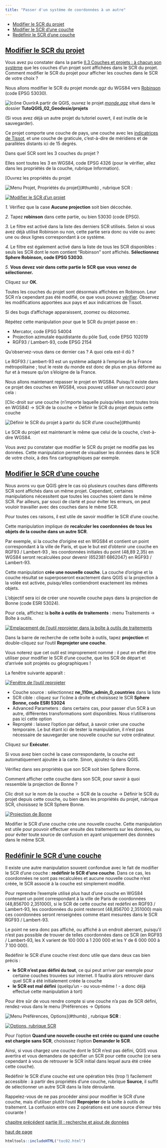 ```yaml
---
title: "Passer d'un système de coordonnées à un autre"
---
```


::: {.row}

::: {.content .col-xs-12 .col-sm-8 .col-md-9}

* [Modifier le SCR du projet](#II41)
* [Modifier le SCR d'une couche](#II42)
* [Redéfinir le SCR d'une couche](#II43)

## [Modifier le SCR du projet](#II41) {#II41}

Vous avez pu constater dans la partie [II.3 Couches et projets : à chacun son système](02_03_couches_projets.html) que les couches d'un projet sont affichées dans le SCR du projet. Comment modifier le SCR du projet pour afficher les couches dans le SCR de votre choix ?

Nous allons modifier le SCR du projet *monde.qgz* du WGS84 vers [Robinson](http://fr.wikipedia.org/wiki/Projection_de_Robinson) (code EPSG 53030).

![Icône Ouvrir](illustrations/tous/1_4_ouvrir_projet_icone.png)A partir de QGIS, ouvrez le projet *[monde.qgz](donnees/TutoQGIS_02_Geodesie.zip)* situé dans le dossier **TutoQGIS\_02\_Geodesie/projets**

(Si vous avez déjà un autre projet du tutoriel ouvert, il est inutile de le sauvegarder).

Ce projet comporte une couche de pays, une couche avec les [indicatrices de Tissot](02_02_coord.html#II22c), et une couche de graticule, c'est-à-dire de méridiens et de parallèles distants ici de 15 degrés.

Dans quel SCR sont les 3 couches du projet ?

Elles sont toutes les 3 en WGS84, code EPSG 4326 (pour le vérifier, allez dans les propriétés de la couche, rubrique Information).

[Ouvrez les propriétés du projet

![Menu Projet, Propriétés du projet](illustrations/tous/2_3_proprietes_projet_menu.png)](#thumb)
 , rubrique SCR :

[![Modifier le SCR d'un projet](illustrations/tous/2_4_modif_scr_projet.png)](illustrations/tous/2_4_modif_scr_projet.png)

*1.* Vérifiez que la case **Aucune projection** soit bien décochée.

*2.* Tapez **robinson** dans cette partie, ou bien 53030 (code EPSG).

*3.* Le filtre est activé dans la liste des derniers SCR utilisés. Selon si vous avez déjà utilisé Robinson ou non, cette partie sera donc ou vide ou avec une ou deux lignes correspondant à ce système.

*4.* Le filtre est également activé dans la liste de tous les SCR disponibles : seuls les SCR dont le nom contient "Robinson" sont affichés. **Sélectionnez Sphere Robinson, code EPSG 53030**.

*5.* **Vous devez voir dans cette partie le SCR que vous venez de sélectionner.**

Cliquez sur **OK**.

Toutes les couches du projet sont désormais affichées en Robinson. Leur SCR n'a cependant pas été modifié, ce que vous pouvez [vérifier](02_03_couches_projets.html#II32). Observez les modifications apportées aux pays et aux indicatrices de Tissot.

Si des bugs d'affichage apparaissent, zoomez ou dézoomez.

Répétez cette manipulation pour que le SCR du projet passe en :

* Mercator, code EPSG 54004
* Projection azimutale équidistante du pôle Sud, code EPSG 102019
* RGF93 / Lambert-93, code EPSG 2154

Qu'observez-vous dans ce dernier cas ? A quoi cela est-il dû ?

Le RGF93 / Lambert-93 est un système adapté à l'emprise de la France métropolitaine ; tout le reste du monde est donc de plus en plus déformé au fur et à mesure qu'on s'éloigne de la France.

Nous allons maintenant repasser le projet en WGS84. Puisqu'il existe dans ce projet des couches en WGS84, vous pouvez utiliser un raccourci pour cela :

[Clic-droit sur une couche (n'importe laquelle puisqu'elles sont toutes trois en WGS84) → SCR de la couche → Définir le SCR du projet depuis cette couche

![Définir le SCR du projet à partir du SCR d'une couche](illustrations/tous/2_4_def_scr_projet_couche.png)](#thumb)

Le SCR du projet est maintenant le même que celui de la couche, c'est-à-dire WGS84.

Vous avez pu constater que modifier le SCR du projet ne modifie pas les données. Cette manipulation permet de visualiser les données dans le SCR de votre choix, à des fins cartographiques par exemple.

## [Modifier le SCR d'une couche](#II42) {#II42}

Nous avons vu que QGIS gère le cas où plusieurs couches dans différents SCR sont affichés dans un même projet. Cependant, certaines manipulations nécessitent que toutes les couches soient dans le même SCR. Par ailleurs, par souci de clarté et pour éviter les erreurs, on peut vouloir travailler avec des couches dans le même SCR.

Pour toutes ces raisons, il est utile de savoir modifier le SCR d'une couche.

Cette manipulation implique de **recalculer les coordonnées de tous les objets de la couche dans un autre SCR**.

Par exemple, si la couche d'origine est en WGS84 et contient un point correspondant à la ville de Paris, et que le but est d'obtenir une couche en RGF93 / Lambert-93 , les coordonnées initiales du point (48,89 2,35) en WGS84 seront recalculées pour devenir (652381 6862047) en RGF93 / Lambert-93.

Cette manipulation **crée une nouvelle couche**. La couche d'origine et la couche résultat se superposeront exactement dans QGIS si la projection à la volée est activée, puisqu'elles contiendront exactement les mêmes objets.

L'objectif sera ici de créer une nouvelle couche pays dans la projection de Bonne (code ESRI 53024).

Pour cela, affichez la **boîte à outils de traitements** : menu Traitements → Boîte à outils.

[![Emplacement de l'outil reprojeter dans la boîte à outils de traitements](illustrations/tous/2_4_traitement_reprojeter.png)](illustrations/tous/2_4_traitement_reprojeter.png)

Dans la barre de recherche de cette boîte à outils, tapez **projection** et double-cliquez sur l'outil **Reprojeter une couche**.

Vous noterez que cet outil est improprement nommé : il peut en effet être utiliser pour modifier le SCR d'une couche, que les SCR de départ et d'arrivée soit projetés ou géographiques !

La fenêtre suivante apparaît :

[![Fenêtre de l'outil reprojeter](illustrations/tous/2_4_reprojeter_fenetre.png)](illustrations/tous/2_4_reprojeter_fenetre.png)

* Couche source : sélectionnez **ne\_110m\_admin\_0\_countries** dans la liste
* SCR cible : cliquez sur l'icône à droite et choisissez le SCR **Sphere Bonne, code ESRI 53024**
* Advanced Parameters : dans certains cas, pour passer d'un SCR à un autre, différentes transformations sont disponibles. Nous n'utiliserons pas ici cette option
* Reprojeté : laissez l'option par défaut, à savoir créer une couche temporaire. Le but étant ici de tester la manipulation, il n'est pas nécessaire de sauvegarder une nouvelle couche sur votre ordinateur.

Cliquez sur **Exécuter**.

Si vous avez bien coché la case correspondante, la couche est automatiquement ajoutée à la carte. Sinon, ajoutez-la dans QGIS.

Vérifiez dans ses propriétés que son SCR soit bien Sphere Bonne.

Comment afficher cette couche dans son SCR, pour savoir à quoi ressemble la projection de Bonne ?

Clic droit sur le nom de la couche → SCR de la couche → Définir le SCR du projet depuis cette couche, ou bien dans les propriétés du projet, rubrique SCR, choisissez le SCR Sphere Bonne.

[![Projection de Bonne](illustrations/tous/2_4_bonne.png)](illustrations/tous/2_4_bonne.png)

Modifier le SCR d'une couche crée une nouvelle couche. Cette manipulation est utile pour pouvoir effectuer ensuite des traitements sur les données, ou pour éviter toute source de confusion en ayant uniquement des données dans le même SCR.

## [Redéfinir le SCR d'une couche](#II43) {#II43}

Il existe une autre manipulation souvent confondue avec le fait de modifier le SCR d'une couche : **redéfinir le SCR d'une couche**. Dans ce cas, les coordonnées ne sont pas recalculées et aucune nouvelle couche n'est créée, le SCR associé à la couche est simplement modifié.

Pour reprendre l'exemple utilisé plus haut d'une couche en WGS84 contenant un point correspondant à la ville de Paris de coordonnées (48,856700 2,351000), si le SCR de cette couche est redéfini en RGF93 / Lambert-93, les coordonnées du point resteront (48,856700 2,351000) mais ces coordonnées seront renseignées comme étant mesurées dans le SCR RGF93 / Lambert-93.

Le point ne sera donc pas affiché, ou affiché à un endroit aberrant, puisqu'il n'est pas possible de trouver de telles coordonnées dans ce SCR (en RGF93 / Lambert-93, les X varient de 100 000 à 1 200 000 et les Y de 6 000 000 à 7 100 000).

Redéfinir le SCR d'une couche n'est donc utile que dans deux cas bien précis :

* **le SCR n'est pas défini du tout**, ce qui peut arriver par exemple pour certaine couches trouvées sur internet. Il faudra alors retrouver dans quel SCR a été initialement créée la couche
* **le SCR est mal défini** (quelqu'un - ou vous-même ! - a donc déjà effectué cette manipulation à tort)

Pour être sûr de vous rendre compte si une couche n'a pas de SCR défini, rendez-vous dans le menu
 [Préférences → Options

![Menu Préférences, Options](illustrations/tous/2_3_preferences_options_menu.png)](#thumb)
 , rubrique **SCR** :

[![Options, rubrique SCR](illustrations/tous/2_4_options_sans_scr.png)](illustrations/tous/2_4_options_sans_scr.png)

Pour l'option **Quand une nouvelle couche est créée ou quand une couche est chargée sans SCR**, choisissez l'option **Demander le SCR**.

Ainsi, si vous chargez une couche dont le SCR n'est pas défini, QGIS vous avertira et vous demandera de spécifier un SCR pour cette couche (ce sera cependant à vous de retrouver le SCR initial dans lequel aura été créée cette couche).

Redéfinir le SCR d'une couche est une opération très (trop !) facilement accessible : à partir des propriétés d'une couche, rubrique **Source**, il suffit de sélectionner un autre SCR dans la liste déroulante.

Rappelez-vous de ne pas procéder ainsi pour modifier le SCR d'une couche, mais d'utiliser plutôt l'outil **Reprojeter** de la boîte à outils de traitement. La confusion entre ces 2 opérations est une source d'erreur très courante !

[chapitre précédent](02_03_couches_projets.html)
[partie III : recherche et ajout de données](03_00_recherche_ajout.html)

[haut de page](#wrap)

:::

```r
htmltools::includeHTML("toc02.html")
```

:::

